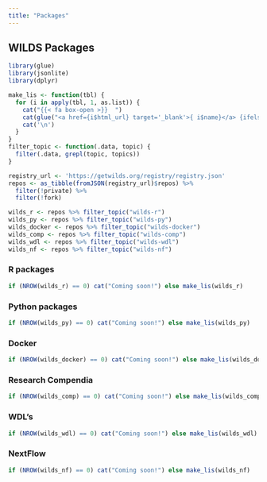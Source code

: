 ```yaml
---
title: "Packages"
---
```


## WILDS Packages

```r
library(glue)
library(jsonlite)
library(dplyr)
```

```r
make_lis <- function(tbl) {
  for (i in apply(tbl, 1, as.list)) {
    cat("{{< fa box-open >}}  ")
    cat(glue("<a href={i$html_url} target='_blank'>{ i$name}</a> {ifelse(is.null(i$description), '', paste0('- ' , glue::trim(i$description)))}"), sep = "\n")
    cat('\n')
  }
}
filter_topic <- function(.data, topic) {
  filter(.data, grepl(topic, topics))
}
```

```r
registry_url <- 'https://getwilds.org/registry/registry.json'
repos <- as_tibble(fromJSON(registry_url)$repos) %>%
  filter(!private) %>%
  filter(!fork)

wilds_r <- repos %>% filter_topic("wilds-r")
wilds_py <- repos %>% filter_topic("wilds-py")
wilds_docker <- repos %>% filter_topic("wilds-docker")
wilds_comp <- repos %>% filter_topic("wilds-comp")
wilds_wdl <- repos %>% filter_topic("wilds-wdl")
wilds_nf <- repos %>% filter_topic("wilds-nf")
```

### R packages

```r
if (NROW(wilds_r) == 0) cat("Coming soon!") else make_lis(wilds_r)
```

### Python packages

```r
if (NROW(wilds_py) == 0) cat("Coming soon!") else make_lis(wilds_py)
```

### Docker

```r
if (NROW(wilds_docker) == 0) cat("Coming soon!") else make_lis(wilds_docker)
```

### Research Compendia

```r
if (NROW(wilds_comp) == 0) cat("Coming soon!") else make_lis(wilds_comp)
```

### WDL's

```r
if (NROW(wilds_wdl) == 0) cat("Coming soon!") else make_lis(wilds_wdl)
```

### NextFlow

```r
if (NROW(wilds_nf) == 0) cat("Coming soon!") else make_lis(wilds_nf)
```
